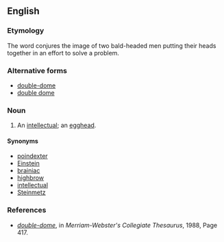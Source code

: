==English==

===Etymology===
The word conjures the image of two bald-headed men putting their heads together in an effort to solve a problem.

===Alternative forms===
* [[double-dome]]
* [[double dome]]

===Noun===
{{en-noun}}

# {{context|slang|mildly|_|derogatory|lang=en}} An [[intellectual]]; an [[egghead]].

====Synonyms====
* [[poindexter]]
* [[Einstein]]
* [[brainiac]]
* [[highbrow]]
* [[intellectual]]
* [[Steinmetz]]

===References===
* ''[http://books.google.com/books?id=9CDiT873388C&pg=PA417&dq=doubledome+egghead&lr=&ei=0RO1SpCDIoKGkATV8eUE#v=onepage&q=double-dome&f=false double-dome]'', in ''Merriam-Webster's Collegiate Thesaurus‎'', 1988, Page 417.
